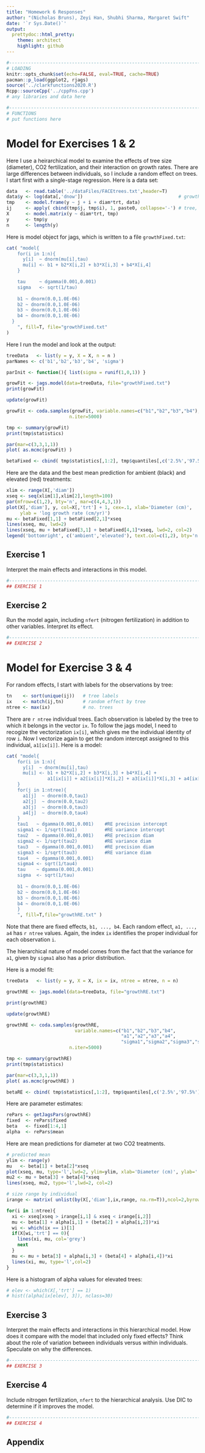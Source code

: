 ```yaml
---
title: "Homework 6 Responses"
author: "(Nicholas Bruns), Zeyi Han, Shubhi Sharma, Margaret Swift"
date: '`r Sys.Date()`'
output:
  prettydoc::html_pretty:
    theme: architect
    highlight: github
---
```


```r
#----------------------------------------------------------------------------
# LOADING
knitr::opts_chunk$set(echo=FALSE, eval=TRUE, cache=TRUE)
pacman::p_load(ggplot2, rjags)
source('../clarkfunctions2020.R')
Rcpp::sourceCpp('../cppFns.cpp')
# any libraries and data here

#----------------------------------------------------------------------------
# FUNCTIONS
# put functions here

```
# Model for Exercises 1 & 2
Here I use a heirarchical model to examine the effects of tree size (diameter), CO2 fertilization, and their interaction on growth rates.  There are large differences between individuals, so I include a random effect on trees.  I start first with a single-stage regression.  Here is a data set:

```r
data   <- read.table('../dataFiles/FACEtrees.txt',header=T)
data$y <- log(data[,'dnow'])                                   # growth rate
tmp    <- model.frame(y ~ j + i + diam*trt, data)
ij     <- apply( cbind(tmp$j, tmp$i), 1, paste0, collapse='-') # tree, plot
X      <- model.matrix(y ~ diam*trt, tmp)
y      <- tmp$y
n      <- length(y)
```

Here is model object for jags, which is written to a file `growthFixed.txt`:

```r
cat( "model{
    for(i in 1:n){
      y[i]  ~ dnorm(mu[i],tau)
      mu[i] <- b1 + b2*X[i,2] + b3*X[i,3] + b4*X[i,4]
    }

    tau     ~ dgamma(0.001,0.001)
    sigma   <- sqrt(1/tau)
    
    b1 ~ dnorm(0.0,1.0E-06)
    b2 ~ dnorm(0.0,1.0E-06)
    b3 ~ dnorm(0.0,1.0E-06)
    b4 ~ dnorm(0.0,1.0E-06)
  }
    ", fill=T, file="growthFixed.txt"
)
```

Here I run the model and look at the output:

```r
treeData   <- list(y = y, X = X, n = n )
parNames <- c('b1','b2','b3','b4', 'sigma')

parInit <- function(){ list(sigma = runif(1,0,1)) }

growFit <- jags.model(data=treeData, file="growthFixed.txt")
print(growFit)

update(growFit)

growFit <- coda.samples(growFit, variable.names=c("b1","b2","b3","b4"), 
                       n.iter=5000)

tmp <- summary(growFit)
print(tmp$statistics)

par(mar=c(3,3,1,1))
plot( as.mcmc(growFit) )

betaFixed <- cbind( tmp$statistics[,1:2], tmp$quantiles[,c('2.5%','97.5%')] )
```


Here are the data and the best mean prediction for ambient (black) and elevated (red) treatments:

```r
xlim <- range(X[,'diam'])
xseq <- seq(xlim[1],xlim[2],length=100)
par(mfrow=c(1,2), bty='n', mar=c(4,4,3,1))
plot(X[,'diam'], y, col=X[,'trt'] + 1, cex=.1, xlab='Diameter (cm)', 
     ylab = 'log growth rate (cm/yr)')
mu <- betaFixed[1,1] + betaFixed[2,1]*xseq
lines(xseq, mu, lwd=2)
lines(xseq, mu + betaFixed[3,1] + betaFixed[4,1]*xseq, lwd=2, col=2)
legend('bottomright', c('ambient','elevated'), text.col=c(1,2), bty='n')
```



## Exercise 1 {#q1}


Interpret the main effects and interactions in this model.

```r
#----------------------------------------------------------------------------
## EXERCISE 1

```


## Exercise 2 {#q2}

Run the model again, including `nfert` (nitrogen fertilization) in addition to other variables.  Interpret its effect.

```r
#----------------------------------------------------------------------------
## EXERCISE 2

```


# Model for Exercise 3 & 4

For random effects, I start with labels for the observations by tree:

```r
tn    <- sort(unique(ij))   # tree labels
ix    <- match(ij,tn)       # random effect by tree
ntree <- max(ix)            # no. trees
```

There are `r ntree` individual trees.  Each observation is labeled by the tree to which it belongs in the vector `ix`.  To follow the jags model, I need to recogize the vectorization `ix[i]`, which gives me the individual identity of row `i`.  Now I vectorize again to get the random intercept assigned to this individual, `a1[ix[i]]`.  Here is a model:

```r
cat( "model{
    for(i in 1:n){
      y[i]  ~ dnorm(mu[i],tau)
      mu[i] <- b1 + b2*X[i,2] + b3*X[i,3] + b4*X[i,4] + 
               a1[ix[i]] + a2[ix[i]]*X[i,2] + a3[ix[i]]*X[i,3] + a4[ix[i]]*X[i,4]
    }
    for(j in 1:ntree){
      a1[j]  ~ dnorm(0.0,tau1)
      a2[j]  ~ dnorm(0.0,tau2)
      a3[j]  ~ dnorm(0.0,tau3)
      a4[j]  ~ dnorm(0.0,tau4)
    }
    tau1   ~ dgamma(0.001,0.001)    #RE precision intercept
    sigma1 <- 1/sqrt(tau1)          #RE variance intercept
    tau2   ~ dgamma(0.001,0.001)    #RE precision diam
    sigma2 <- 1/sqrt(tau2)          #RE variance diam
    tau3   ~ dgamma(0.001,0.001)    #RE precision diam
    sigma3 <- 1/sqrt(tau3)          #RE variance diam
    tau4   ~ dgamma(0.001,0.001)
    sigma4 <- sqrt(1/tau4)
    tau    ~ dgamma(0.001,0.001)
    sigma  <- sqrt(1/tau)
    
    b1 ~ dnorm(0.0,1.0E-06)
    b2 ~ dnorm(0.0,1.0E-06)
    b3 ~ dnorm(0.0,1.0E-06)
    b4 ~ dnorm(0.0,1.0E-06)
    }
    ", fill=T,file="growthRE.txt" )
```

Note that there are fixed effects, `b1, ..., b4`.  Each random effect, `a1, ..., a4` has `r ntree` values.  Again, the index `ix` identifies the proper individual for each observation `i`.  

The hierarchical nature of model comes from the fact that the variance for `a1`, given by `sigma1` also has a prior distribution.  

Here is a model fit:

```r
treeData   <- list(y = y, X = X, ix = ix, ntree = ntree, n = n)

growthRE <- jags.model(data=treeData, file="growthRE.txt")

print(growthRE)

update(growthRE)

growthRE <- coda.samples(growthRE, 
                         variable.names=c("b1","b2","b3","b4",
                                          "a1","a2","a3","a4",
                                          "sigma1","sigma2","sigma3","sigma4"), 
                       n.iter=5000)

tmp <- summary(growthRE)
print(tmp$statistics)

par(mar=c(3,3,1,1))
plot( as.mcmc(growthRE) )

betaRE <- cbind( tmp$statistics[,1:2], tmp$quantiles[,c('2.5%','97.5%')] )


```

Here are parameter estimates:

```r
rePars <- getJagsPars(growthRE)
fixed  <- rePars$fixed
beta   <- fixed[1:4,1]
alpha  <- rePars$mean
```

Here are mean predictions for diameter at two CO2 treatments.

```r
# predicted mean
ylim <- range(y)
mu   <- beta[1] + beta[2]*xseq
plot(xseq, mu, type='l',lwd=2, ylim=ylim, xlab='Diameter (cm)', ylab='')
mu2 <- mu + beta[3] + beta[4]*xseq
lines(xseq, mu2, type='l',lwd=2, col=2)

# size range by individual
irange <- matrix( unlist(by(X[,'diam'],ix,range, na.rm=T)),ncol=2,byrow=T)

for(i in 1:ntree){
  xi <- xseq[xseq > irange[i,1] & xseq < irange[i,2]]
  mu <- beta[1] + alpha[i,1] + (beta[2] + alpha[i,2])*xi
  wi <- which(ix == i)[1]
  if(X[wi,'trt'] == 0){
    lines(xi, mu, col='grey')
    next
  }
  mu <- mu + beta[3] + alpha[i,3] + (beta[4] + alpha[i,4])*xi 
  lines(xi, mu, type='l',col=2)
}
```

Here is a histogram of alpha values for elevated trees:

```r
# elev <- which(X[,'trt'] == 1)
# hist((alpha[ix[elev], 3]), nclass=30)
```


## Exercise 3 {#q3}

Interpret the main effects and interactions in this hierarchical model.  How does it compare with the model that included only fixed effects?  Think about the role of variation between individuals versus within individuals.  Speculate on why the differences.

```r
#----------------------------------------------------------------------------
## EXERCISE 3

```


## Exercise 4 {#q4}

Include nitrogen fertilization, `nfert` to the hierarchical analysis.  Use DIC to determine if it improves the model.

```r
#----------------------------------------------------------------------------
## EXERCISE 4

```


## Appendix {#appendix}

```r
```


